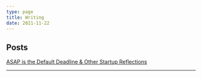 ```yaml
---
type: page
title: Writing
date: 2021-11-22
---
```


## Posts

[ASAP is the Default Deadline & Other Startup Reflections](https://dheera.substack.com/p/asap-is-the-default-deadline-and)

---